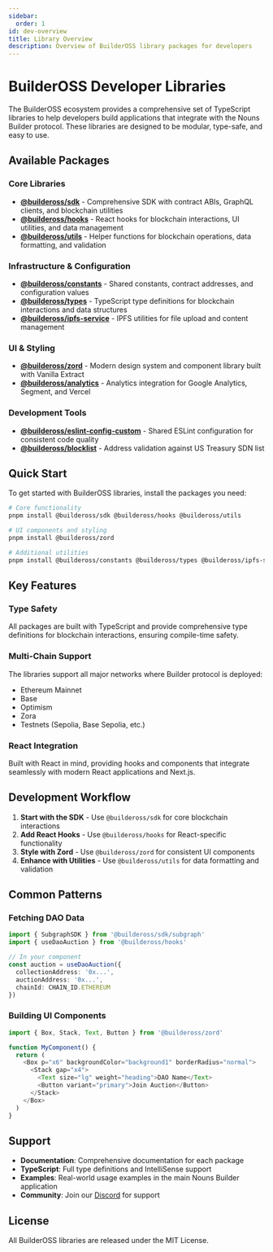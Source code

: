 ```yaml
---
sidebar:
  order: 1
id: dev-overview
title: Library Overview
description: Overview of BuilderOSS library packages for developers
---
```


# BuilderOSS Developer Libraries

The BuilderOSS ecosystem provides a comprehensive set of TypeScript libraries to help developers build applications that integrate with the Nouns Builder protocol. These libraries are designed to be modular, type-safe, and easy to use.

## Available Packages

### Core Libraries

- **<a href="https://www.npmjs.com/package/@buildeross/sdk" target="_blank">@buildeross/sdk</a>** - Comprehensive SDK with contract ABIs, GraphQL clients, and blockchain utilities
- **<a href="https://www.npmjs.com/package/@buildeross/hooks" target="_blank">@buildeross/hooks</a>** - React hooks for blockchain interactions, UI utilities, and data management
- **<a href="https://www.npmjs.com/package/@buildeross/utils" target="_blank">@buildeross/utils</a>** - Helper functions for blockchain operations, data formatting, and validation

### Infrastructure & Configuration

- **<a href="https://www.npmjs.com/package/@buildeross/constants" target="_blank">@buildeross/constants</a>** - Shared constants, contract addresses, and configuration values
- **<a href="https://www.npmjs.com/package/@buildeross/types" target="_blank">@buildeross/types</a>** - TypeScript type definitions for blockchain interactions and data structures
- **<a href="https://www.npmjs.com/package/@buildeross/ipfs-service" target="_blank">@buildeross/ipfs-service</a>** - IPFS utilities for file upload and content management

### UI & Styling

- **<a href="https://www.npmjs.com/package/@buildeross/zord" target="_blank">@buildeross/zord</a>** - Modern design system and component library built with Vanilla Extract
- **<a href="https://www.npmjs.com/package/@buildeross/analytics" target="_blank">@buildeross/analytics</a>** - Analytics integration for Google Analytics, Segment, and Vercel

### Development Tools

- **<a href="https://www.npmjs.com/package/@buildeross/eslint-config-custom" target="_blank">@buildeross/eslint-config-custom</a>** - Shared ESLint configuration for consistent code quality
- **<a href="https://www.npmjs.com/package/@buildeross/blocklist" target="_blank">@buildeross/blocklist</a>** - Address validation against US Treasury SDN list

## Quick Start

To get started with BuilderOSS libraries, install the packages you need:

```bash
# Core functionality
pnpm install @buildeross/sdk @buildeross/hooks @buildeross/utils

# UI components and styling
pnpm install @buildeross/zord

# Additional utilities
pnpm install @buildeross/constants @buildeross/types @buildeross/ipfs-service
```

## Key Features

### Type Safety
All packages are built with TypeScript and provide comprehensive type definitions for blockchain interactions, ensuring compile-time safety.

### Multi-Chain Support
The libraries support all major networks where Builder protocol is deployed:
- Ethereum Mainnet
- Base
- Optimism  
- Zora
- Testnets (Sepolia, Base Sepolia, etc.)

### React Integration
Built with React in mind, providing hooks and components that integrate seamlessly with modern React applications and Next.js.

## Development Workflow

1. **Start with the SDK** - Use `@buildeross/sdk` for core blockchain interactions
2. **Add React Hooks** - Use `@buildeross/hooks` for React-specific functionality
3. **Style with Zord** - Use `@buildeross/zord` for consistent UI components
4. **Enhance with Utilities** - Use `@buildeross/utils` for data formatting and validation

## Common Patterns

### Fetching DAO Data
```typescript
import { SubgraphSDK } from '@buildeross/sdk/subgraph'
import { useDaoAuction } from '@buildeross/hooks'

// In your component
const auction = useDaoAuction({
  collectionAddress: '0x...',
  auctionAddress: '0x...',
  chainId: CHAIN_ID.ETHEREUM
})
```

### Building UI Components
```typescript
import { Box, Stack, Text, Button } from '@buildeross/zord'

function MyComponent() {
  return (
    <Box p="x6" backgroundColor="background1" borderRadius="normal">
      <Stack gap="x4">
        <Text size="lg" weight="heading">DAO Name</Text>
        <Button variant="primary">Join Auction</Button>
      </Stack>
    </Box>
  )
}
```

## Support

- **Documentation**: Comprehensive documentation for each package
- **TypeScript**: Full type definitions and IntelliSense support
- **Examples**: Real-world usage examples in the main Nouns Builder application
- **Community**: Join our [Discord](https://discord.gg/f845eBCyyb) for support

## License

All BuilderOSS libraries are released under the MIT License.
